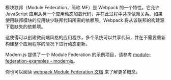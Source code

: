模块联邦（Module Federation，简称 MF）是 Webpack 的一个特性。它允许 JavaScript 应用从另一个应用动态加载代码，并在此过程中共享依赖关系。如果使用联邦模块的应用缺少联邦代码所需的依赖项，Webpack 将从该联邦的构建源下载缺失的依赖项。

这使得可以创建微前端风格的应用程序，多个系统可以共享代码，并在不需要重新构建整个应用程序的情况下进行动态更新。

Modern.js 提供了一个 Module Federation 的示例项目，请参考 [module-federation-examples - modernjs](https://github.com/module-federation/module-federation-examples/tree/db5bdbeee56f779999a2c591fc553eb94eb20b36/modernjs)。

你也可以阅读 [webpack Module Federation 文档](https://webpack.docschina.org/concepts/module-federation/) 来了解更多概念。
